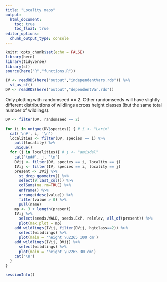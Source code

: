 ```yaml
---
title: "Locality maps"
output: 
  html_document:
    toc: true
    toc_float: true
editor_options: 
  chunk_output_type: console
---
```


```r
knitr::opts_chunk$set(echo = FALSE)
library(here)
library(tidyverse)
library(sf)
source(here("R","functions.R"))
```

```r
IV <- readRDS(here("output","independentVars.rds")) %>% 
  st_as_sf()
DV <- readRDS(here("output","dependentVar.rds"))
```

Only plotting with randomseed == 2. Other randomseeds will have slightly different distributions of wildlings across height classes (but the same total number of wildlings).

```r
DV <- filter(DV, randomseed == 2)
```

```r
for (i in unique(DV$species)) { # i <- "Larix"
  cat('\n#', i, '\n')
  localities <- filter(DV, species == i) %>% 
    pull(locality) %>% 
    unique()
  for (j in localities){ # j <- "anisdal"
    cat('\n##', j, '\n')
    DVij <- filter(DV, species == i, locality == j)
    IVij <- filter(IV, species == i, locality == j)
    present <- IVij %>% 
      st_drop_geometry() %>% 
      select(9:last_col()) %>% 
      colSums(na.rm=TRUE) %>% 
      enframe() %>% 
      arrange(desc(value)) %>% 
      filter(value > 0) %>% 
      pull(name)
    mp <- 3 + length(present)
    IVij %>% 
      select(seeds.WALD, seeds.ExP, relelev, all_of(present)) %>% 
      plot(max.plot = mp)
    add_wildlings(IVij, filter(DVij, hgtclass==2)) %>% 
      select(wildlings) %>% 
      plot(main = 'height \u2265 100 cm')      
    add_wildlings(IVij, DVij) %>% 
      select(wildlings) %>% 
      plot(main = 'height \u2265 30 cm')      
    cat('\n')
  }
}
```

```r
sessionInfo()
```